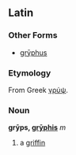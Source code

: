 ==Latin==
===Other Forms===
*[[gryphus|grȳphus]]
===Etymology===
From Greek [[γρύψ]].
===Noun===
'''grȳps, [[Wiktionary Appendix:Latin third declension|grȳphis]]''' ''m''

#a [[griffin]]
